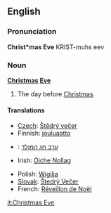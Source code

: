 ==English==

===Pronunciation===
'''Christ*mas Eve'''
KRIST-muhs eev

===Noun===
'''[[Christmas]] [[Eve]]'''
# The day before [[Christmas]].

====Translations====
{{top}}
*[[Czech]]: [[Štědrý večer]] {{m}}
*Finnish: [[jouluaatto]]
*{{He}}: [[ערב חג המולד]]
*Irish: [[Óiche Nollag]]
{{mid}}
*Polish: [[Wigilia]] {{f}}
*[[Slovak]]: [[Štedrý Večer]] {{m}}
*French: [[Réveillon de Noël]] {{m}}
{{bottom}}

[[it:Christmas Eve]]